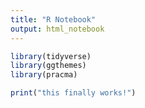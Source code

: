 ```yaml
---
title: "R Notebook"
output: html_notebook
---
```


```r
library(tidyverse)
library(ggthemes)
library(pracma)
```



```r
print("this finally works!")
```


